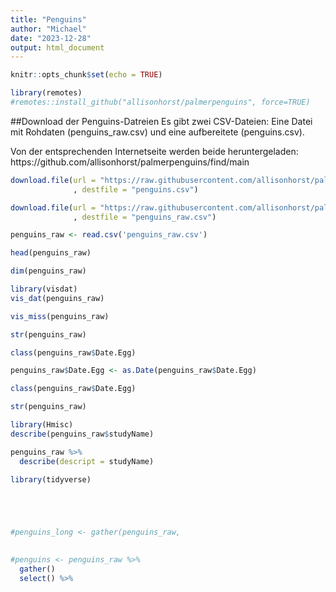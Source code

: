---
title: "Penguins"
author: "Michael"
date: "2023-12-28"
output: html_document
---

```{r setup, include=FALSE}
knitr::opts_chunk$set(echo = TRUE)
```



```{r}
library(remotes)
#remotes::install_github("allisonhorst/palmerpenguins", force=TRUE)
```

##Download der Penguins-Datreien
Es gibt zwei CSV-Dateien: Eine Datei mit Rohdaten (penguins_raw.csv) und eine aufbereitete (penguins.csv).

Von der entsprechenden Internetseite werden beide heruntergeladen: https://github.com/allisonhorst/palmerpenguins/find/main

```{r}
download.file(url = "https://raw.githubusercontent.com/allisonhorst/palmerpenguins/main/inst/extdata/penguins.csv"
              , destfile = "penguins.csv")

download.file(url = "https://raw.githubusercontent.com/allisonhorst/palmerpenguins/main/inst/extdata/penguins_raw.csv"
              , destfile = "penguins_raw.csv")
```



```{r}
penguins_raw <- read.csv('penguins_raw.csv')

head(penguins_raw)
```

```{r}
dim(penguins_raw)
```
```{r}
library(visdat)
vis_dat(penguins_raw)
```
```{r}
vis_miss(penguins_raw)
```

```{r}
str(penguins_raw)
```

```{r}
class(penguins_raw$Date.Egg)

penguins_raw$Date.Egg <- as.Date(penguins_raw$Date.Egg)

class(penguins_raw$Date.Egg)
```

```{r}
str(penguins_raw)
```



```{r}
library(Hmisc)
describe(penguins_raw$studyName)

penguins_raw %>% 
  describe(descript = studyName)
```



```{r}
library(tidyverse)





#penguins_long <- gather(penguins_raw, 
  

#penguins <- penguins_raw %>% 
  gather()
  select() %>% 
  
  
  
```

